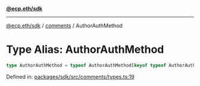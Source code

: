 [**@ecp.eth/sdk**](../../index.mdx)

***

[@ecp.eth/sdk](/sdk-reference/index.mdx) / [comments](/sdk-reference/comments/index.mdx) / AuthorAuthMethod

# Type Alias: AuthorAuthMethod

```ts
type AuthorAuthMethod = typeof AuthorAuthMethod[keyof typeof AuthorAuthMethod];
```

Defined in: [packages/sdk/src/comments/types.ts:19](https://github.com/ecp-eth/comments-monorepo/blob/main/packages/sdk/src/comments/types.ts#L19)
